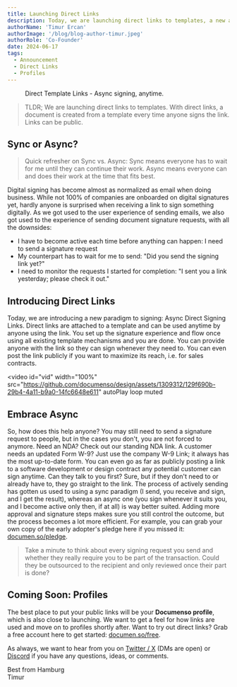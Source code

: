 ```yaml
---
title: Launching Direct Links
description: Today, we are launching direct links to templates, a new and async way to get documents signed.
authorName: 'Timur Ercan'
authorImage: '/blog/blog-author-timur.jpeg'
authorRole: 'Co-Founder'
date: 2024-06-17
tags:
  - Announcement
  - Direct Links
  - Profiles
---
```


<figure>
  <MdxNextImage
    src="/blog/direct-links.png"
    width="1400"
    height="884"
    alt="Direct Links in Templats List View"
  />

  <figcaption className="text-center">Direct Template Links - Async signing, anytime.</figcaption>
</figure>

> TLDR; We are launching direct links to templates. With direct links, a document is created from a template every time anyone signs the link. Links can be public.

## Sync or Async?

> Quick refresher on Sync vs. Async: Sync means everyone has to wait for me until they can continue their work. Async means everyone can and does their work at the time that fits best.

Digital signing has become almost as normalized as email when doing business. While not 100% of companies are onboarded on digital signatures yet, hardly anyone is surprised when receiving a link to sign something digitally. As we got used to the user experience of sending emails, we also got used to the experience of sending document signature requests, with all the downsides:

- I have to become active each time before anything can happen: I need to send a signature request
- My counterpart has to wait for me to send: "Did you send the signing link yet?"
- I need to monitor the requests I started for completion: "I sent you a link yesterday; please check it out."

## Introducing Direct Links

Today, we are introducing a new paradigm to signing: Async Direct Signing Links. Direct links are attached to a template and can be used anytime by anyone using the link. You set up the signature experience and flow once using all existing template mechanisms and you are done. You can provide anyone with the link so they can sign whenever they need to. You can even post the link publicly if you want to maximize its reach, i.e. for sales contracts.

<video
  id="vid"
  width="100%"
  src="https://github.com/documenso/design/assets/1309312/129f690b-29b4-4a11-b9a0-14fc6648e611"
  autoPlay
  loop
  muted
></video>

## Embrace Async

So, how does this help anyone? You may still need to send a signature request to people, but in the cases you don't, you are not forced to anymore. Need an NDA? Check out our standing NDA link. A customer needs an updated Form W-9? Just use the company W-9 Link; it always has the most up-to-date form. You can even go as far as publicly posting a link to a software development or design contract any potential customer can sign anytime. Can they talk to you first? Sure, but if they don't need to or already have to, they go straight to the link. The process of actively sending has gotten us used to using a sync paradigm (I send, you receive and sign, and I get the result), whereas an async one (you sign whenever it suits you, and I become active only then, if at all) is way better suited. Adding more approval and signature steps makes sure you still control the outcome, but the process becomes a lot more efficient. For example, you can grab your own copy of the early adopter's pledge here if you missed it: [documen.so/pledge](https://documen.so/pledge).

> Take a minute to think about every signing request you send and whether they really require you to be part of the transaction. Could they be outsourced to the recipient and only reviewed once their part is done?

## Coming Soon: Profiles

The best place to put your public links will be your **Documenso profile**, which is also close to launching. We want to get a feel for how links are used and move on to profiles shortly after. Want to try out direct links? Grab a free account here to get started: [documen.so/free](https://documen.so/free).

As always, we want to hear from you on [Twitter / X](https://twitter.com/eltimuro) (DMs are open) or [Discord](https://documen.so/discord) if you have any questions, ideas, or comments.

Best from Hamburg\
Timur
